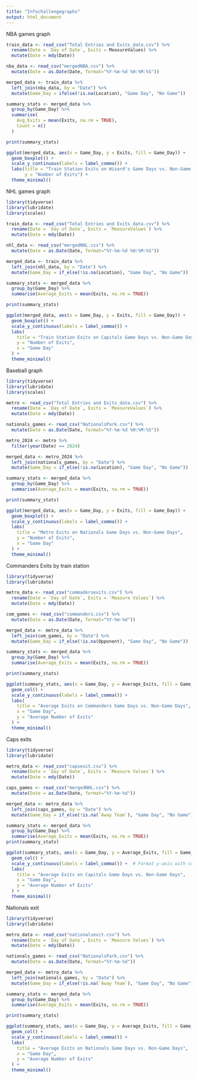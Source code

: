 ```yaml
---
title: "Infochallengegraphs"
output: html_document
---
```



NBA games graph
```r
train_data <- read_csv("Total Entries and Exits_data.csv") %>%
  rename(Date = `Day of Date`, Exits = MeasureValues) %>%
  mutate(Date = mdy(Date))

nba_data <- read_csv("mergedNBA.csv") %>%
  mutate(Date = as.Date(Date, format="%Y-%m-%d %H:%M:%S"))

merged_data <- train_data %>%
  left_join(nba_data, by = "Date") %>%
  mutate(Game_Day = ifelse(!is.na(Location), "Game Day", "No Game"))

summary_stats <- merged_data %>%
  group_by(Game_Day) %>%
  summarise(
    Avg_Exits = mean(Exits, na.rm = TRUE),
    Count = n()
  )

print(summary_stats)

ggplot(merged_data, aes(x = Game_Day, y = Exits, fill = Game_Day)) +
  geom_boxplot() +
  scale_y_continuous(labels = label_comma()) +  
  labs(title = "Train Station Exits on Wizard's Game Days vs. Non-Game Days",
       y = "Number of Exits") +
  theme_minimal()
```


NHL games graph
```r
library(tidyverse)
library(lubridate)
library(scales)

train_data <- read_csv("Total Entries and Exits_data.csv") %>%
  rename(Date = `Day of Date`, Exits = `MeasureValues`) %>%
  mutate(Date = mdy(Date))  

nhl_data <- read_csv("mergedNHL.csv") %>%
  mutate(Date = as.Date(Date, format="%Y-%m-%d %H:%M:%S"))

merged_data <- train_data %>%
  left_join(nhl_data, by = "Date") %>%
  mutate(Game_Day = if_else(!is.na(Location), "Game Day", "No Game"))

summary_stats <- merged_data %>%
  group_by(Game_Day) %>%
  summarise(Average_Exits = mean(Exits, na.rm = TRUE))

print(summary_stats)

ggplot(merged_data, aes(x = Game_Day, y = Exits, fill = Game_Day)) +
  geom_boxplot() +
  scale_y_continuous(labels = label_comma()) +  
  labs(
    title = "Train Station Exits on Capitals Game Days vs. Non-Game Days",
    y = "Number of Exits",
    x = "Game Day"
  ) +
  theme_minimal()

```


Baseball graph
```r
library(tidyverse)
library(lubridate)
library(scales)

metro <- read_csv("Total Entries and Exits_data.csv") %>%
  rename(Date = `Day of Date`, Exits = `MeasureValues`) %>%
  mutate(Date = mdy(Date))  

nationals_games <- read_csv("NationalsPark.csv") %>%
  mutate(Date = as.Date(Date, format="%Y-%m-%d %H:%M:%S")) 

metro_2024 <- metro %>%
  filter(year(Date) == 2024)

merged_data <- metro_2024 %>%
  left_join(nationals_games, by = "Date") %>%
  mutate(Game_Day = if_else(!is.na(Location), "Game Day", "No Game"))

summary_stats <- merged_data %>%
  group_by(Game_Day) %>%
  summarise(Average_Exits = mean(Exits, na.rm = TRUE))

print(summary_stats)

ggplot(merged_data, aes(x = Game_Day, y = Exits, fill = Game_Day)) +
  geom_boxplot() +
  scale_y_continuous(labels = label_comma()) +  
  labs(
    title = "Metro Exits on Nationals Game Days vs. Non-Game Days",
    y = "Number of Exits",
    x = "Game Day"
  ) +
  theme_minimal()

```


Commanders Exits by train station
```r

library(tidyverse)
library(lubridate)

metro_data <- read_csv("commadersexits.csv") %>%
  rename(Date = `Day of Date`, Exits = `Measure Values`) %>%
  mutate(Date = mdy(Date))  

com_games <- read_csv("commanders.csv") %>%
  mutate(Date = as.Date(Date, format="%Y-%m-%d")) 

merged_data <- metro_data %>%
  left_join(com_games, by = "Date") %>%
  mutate(Game_Day = if_else(!is.na(Opponent), "Game Day", "No Game"))

summary_stats <- merged_data %>%
  group_by(Game_Day) %>%
  summarise(Average_Exits = mean(Exits, na.rm = TRUE))

print(summary_stats)

ggplot(summary_stats, aes(x = Game_Day, y = Average_Exits, fill = Game_Day)) +
  geom_col() +
  scale_y_continuous(labels = label_comma()) +
  labs(
    title = "Average Exits on Commanders Game Days vs. Non-Game Days",
    x = "Game Day",
    y = "Average Number of Exits"
  ) +
  theme_minimal()


```

Caps exits

```r
library(tidyverse)
library(lubridate)

metro_data <- read_csv("capsexit.csv") %>%
  rename(Date = `Day of Date`, Exits = `Measure Values`) %>%
  mutate(Date = mdy(Date)) 

caps_games <- read_csv("mergedNHL.csv") %>%
  mutate(Date = as.Date(Date, format="%Y-%m-%d"))  

merged_data <- metro_data %>%
  left_join(caps_games, by = "Date") %>%
  mutate(Game_Day = if_else(!is.na(`Away Team`), "Game Day", "No Game"))

summary_stats <- merged_data %>%
  group_by(Game_Day) %>%
  summarise(Average_Exits = mean(Exits, na.rm = TRUE))
print(summary_stats)

ggplot(summary_stats, aes(x = Game_Day, y = Average_Exits, fill = Game_Day)) +
  geom_col() +
  scale_y_continuous(labels = label_comma()) +  # Format y-axis with commas
  labs(
    title = "Average Exits on Capitals Game Days vs. Non-Game Days",
    x = "Game Day",
    y = "Average Number of Exits"
  ) +
  theme_minimal()


```


Nationals exit 
```r
library(tidyverse)
library(lubridate)

metro_data <- read_csv("nationalsexit.csv") %>%
  rename(Date = `Day of Date`, Exits = `Measure Values`) %>%
  mutate(Date = mdy(Date)) 

nationals_games <- read_csv("NationalsPark.csv") %>%
  mutate(Date = as.Date(Date, format="%Y-%m-%d")) 

merged_data <- metro_data %>%
  left_join(nationals_games, by = "Date") %>%
  mutate(Game_Day = if_else(!is.na(`Away Team`), "Game Day", "No Game"))

summary_stats <- merged_data %>%
  group_by(Game_Day) %>%
  summarise(Average_Exits = mean(Exits, na.rm = TRUE))

print(summary_stats)

ggplot(summary_stats, aes(x = Game_Day, y = Average_Exits, fill = Game_Day)) +
  geom_col() +
  scale_y_continuous(labels = label_comma()) +
  labs(
    title = "Average Exits on Nationals Game Days vs. Non-Game Days",
    x = "Game Day",
    y = "Average Number of Exits"
  ) +
  theme_minimal()

```

